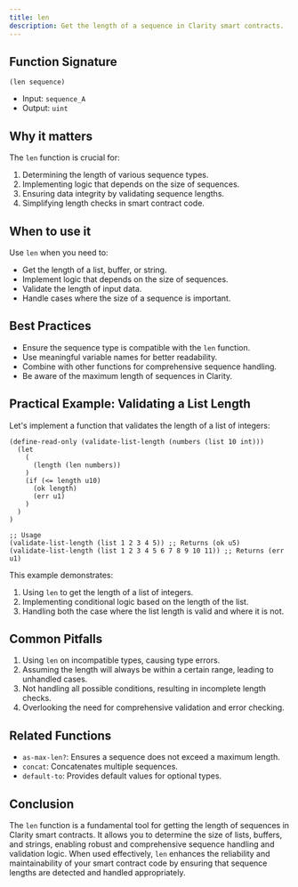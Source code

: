 ```yaml
---
title: len
description: Get the length of a sequence in Clarity smart contracts.
---
```


## Function Signature

```clarity
(len sequence)
```

- Input: `sequence_A`
- Output: `uint`

## Why it matters

The `len` function is crucial for:

1. Determining the length of various sequence types.
2. Implementing logic that depends on the size of sequences.
3. Ensuring data integrity by validating sequence lengths.
4. Simplifying length checks in smart contract code.

## When to use it

Use `len` when you need to:

- Get the length of a list, buffer, or string.
- Implement logic that depends on the size of sequences.
- Validate the length of input data.
- Handle cases where the size of a sequence is important.

## Best Practices

- Ensure the sequence type is compatible with the `len` function.
- Use meaningful variable names for better readability.
- Combine with other functions for comprehensive sequence handling.
- Be aware of the maximum length of sequences in Clarity.

## Practical Example: Validating a List Length

Let's implement a function that validates the length of a list of integers:

```clarity
(define-read-only (validate-list-length (numbers (list 10 int)))
  (let
    (
      (length (len numbers))
    )
    (if (<= length u10)
      (ok length)
      (err u1)
    )
  )
)

;; Usage
(validate-list-length (list 1 2 3 4 5)) ;; Returns (ok u5)
(validate-list-length (list 1 2 3 4 5 6 7 8 9 10 11)) ;; Returns (err u1)
```

This example demonstrates:
1. Using `len` to get the length of a list of integers.
2. Implementing conditional logic based on the length of the list.
3. Handling both the case where the list length is valid and where it is not.

## Common Pitfalls

1. Using `len` on incompatible types, causing type errors.
2. Assuming the length will always be within a certain range, leading to unhandled cases.
3. Not handling all possible conditions, resulting in incomplete length checks.
4. Overlooking the need for comprehensive validation and error checking.

## Related Functions

- `as-max-len?`: Ensures a sequence does not exceed a maximum length.
- `concat`: Concatenates multiple sequences.
- `default-to`: Provides default values for optional types.

## Conclusion

The `len` function is a fundamental tool for getting the length of sequences in Clarity smart contracts. It allows you to determine the size of lists, buffers, and strings, enabling robust and comprehensive sequence handling and validation logic. When used effectively, `len` enhances the reliability and maintainability of your smart contract code by ensuring that sequence lengths are detected and handled appropriately.
